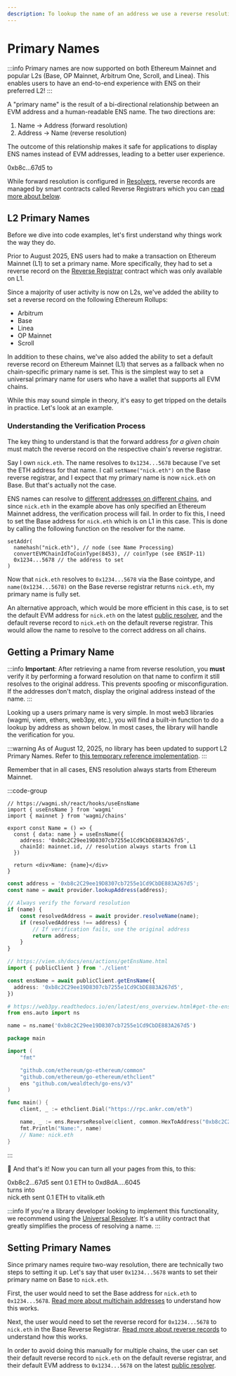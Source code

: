 ```yaml
---
description: To lookup the name of an address we use a reverse resolution. This allows users to indicate a primary name.
---
```



# Primary Names

:::info
Primary names are now supported on both Ethereum Mainnet and popular L2s (Base, OP Mainnet, Arbitrum One, Scroll, and Linea). This enables users to have an end-to-end experience with ENS on their preferred L2!
:::

A "primary name" is the result of a bi-directional relationship between an EVM address and a human-readable ENS name. The two directions are:

1. Name -> Address (forward resolution)
2. Address -> Name (reverse resolution)

The outcome of this relationship makes it safe for applications to display ENS names instead of EVM addresses, leading to a better user experience.

<Card className="flex items-center justify-center gap-2">
  <span className="font-medium">0xb8c...67d5</span>
  <span>to</span>
  <EnsProfile name="nick.eth" hideAddress />
</Card>

While forward resolution is configured in [Resolvers](/resolvers/quickstart), reverse records are managed by smart contracts called Reverse Registrars which you can [read more about below](#setting-primary-names).

## L2 Primary Names

Before we dive into code examples, let's first understand why things work the way they do.

Prior to August 2025, ENS users had to make a transaction on Ethereum Mainnet (L1) to set a primary name. More specifically, they had to set a reverse record on the [Reverse Registrar](/registry/reverse) contract which was only available on L1.

<QandA
  open
  question="What is the difference between a reverse record and a primary name?"
  answer="A reverse record is a mapping from an EVM address to an ENS name, which is only part of a primary name. In order for a primary name to be valid, the name must also forward resolve to the same address on the respective chain."
/>

Since a majority of user activity is now on L2s, we've added the ability to set a reverse record on the following Ethereum Rollups:

- Arbitrum
- Base
- Linea
- OP Mainnet
- Scroll

In addition to these chains, we've also added the ability to set a default reverse record on Ethereum Mainnet (L1) that serves as a fallback when no chain-specific primary name is set. This is the simplest way to set a universal primary name for users who have a wallet that supports all EVM chains.

While this may sound simple in theory, it's easy to get tripped on the details in practice. Let's look at an example.

### Understanding the Verification Process

The key thing to understand is that the forward address _for a given chain_ must match the reverse record on the respective chain's reverse registrar.

Say I own `nick.eth`. The name resolves to `0x1234...5678` because I've set the ETH address for that name. I call `setName("nick.eth")` on the Base reverse registrar, and I expect that my primary name is now `nick.eth` on Base. But that's actually not the case.

ENS names can resolve to [different addresses on different chains](/web/resolution), and since `nick.eth` in the example above has only specified an Ethereum Mainnet address, the verification process will fail. In order to fix this, I need to set the Base address for `nick.eth` which is on L1 in this case. This is done by calling the following function on the resolver for the name.

```solidity
setAddr(
  namehash("nick.eth"), // node (see Name Processing)
  convertEVMChainIdToCoinType(8453), // coinType (see ENSIP-11)
  0x1234...5678 // the address to set
)
```

Now that `nick.eth` resolves to `0x1234...5678` via the Base cointype, and `name(0x1234...5678)` on the Base reverse registrar returns `nick.eth`, my primary name is fully set.

An alternative approach, which would be more efficient in this case, is to set the default EVM address for `nick.eth` on the latest [public resolver](/resolvers/public), and the default reverse record to `nick.eth` on the default reverse registrar. This would allow the name to resolve to the correct address on all chains.

## Getting a Primary Name

:::info
**Important**: After retrieving a name from reverse resolution, you **must** verify it by performing a forward resolution on that name to confirm it still resolves to the original address. This prevents spoofing or misconfiguration. If the addresses don't match, display the original address instead of the name.
:::

Looking up a users primary name is very simple. In most web3 libraries (wagmi, viem, ethers, web3py, etc.), you will find a built-in function to do a lookup by address as shown below. In most cases, the library will handle the verification for you.

:::warning
As of August 12, 2025, no library has been updated to support L2 Primary Names. Refer to [this temporary reference implementation](https://github.com/ensdomains/frontend-template/blob/main/src/hooks/usePrimaryName.ts).
:::

Remember that in all cases, ENS resolution always starts from Ethereum Mainnet.

:::code-group

```tsx [Wagmi]
// https://wagmi.sh/react/hooks/useEnsName
import { useEnsName } from 'wagmi'
import { mainnet } from 'wagmi/chains'

export const Name = () => {
  const { data: name } = useEnsName({
    address: '0xb8c2C29ee19D8307cb7255e1Cd9CbDE883A267d5',
    chainId: mainnet.id, // resolution always starts from L1
  })

  return <div>Name: {name}</div>
}
```

```ts [Ethers v5]
const address = '0xb8c2C29ee19D8307cb7255e1Cd9CbDE883A267d5';
const name = await provider.lookupAddress(address);

// Always verify the forward resolution
if (name) {
    const resolvedAddress = await provider.resolveName(name);
    if (resolvedAddress !== address) {
        // If verification fails, use the original address
        return address;
    }
}
```

```ts [Viem]
// https://viem.sh/docs/ens/actions/getEnsName.html
import { publicClient } from './client'

const ensName = await publicClient.getEnsName({
  address: '0xb8c2C29ee19D8307cb7255e1Cd9CbDE883A267d5',
})
```

```py [Web3.py]
# https://web3py.readthedocs.io/en/latest/ens_overview.html#get-the-ens-name-for-an-address
from ens.auto import ns

name = ns.name('0xb8c2C29ee19D8307cb7255e1Cd9CbDE883A267d5')
```

```go [Go]
package main

import (
	"fmt"

	"github.com/ethereum/go-ethereum/common"
	"github.com/ethereum/go-ethereum/ethclient"
	ens "github.com/wealdtech/go-ens/v3"
)

func main() {
	client, _ := ethclient.Dial("https://rpc.ankr.com/eth")

	name, _ := ens.ReverseResolve(client, common.HexToAddress("0xb8c2C29ee19D8307cb7255e1Cd9CbDE883A267d5"))
	fmt.Println("Name:", name)
	// Name: nick.eth
}
```

:::

🎉 And that's it! Now you can turn all your pages from this, to this:

<Card className="flex flex-col items-center gap-2">
  <div className="flex items-center gap-2">
    <Badge>0xb8c2...67d5</Badge>
    <span>sent 0.1 ETH to</span>
    <Badge>0xd8dA....6045</Badge>
  </div>
  <span className="text-grey text-sm">turns into</span>
  <div className="flex items-center gap-2">
    <Badge>nick.eth</Badge>
    <span>sent 0.1 ETH to</span>
    <Badge>vitalik.eth</Badge>
  </div>
</Card>

:::info
If you're a library developer looking to implement this functionality, we recommend using the [Universal Resolver](/resolvers/universal). It's a utility contract that greatly simplifies the process of resolving a name.
:::

## Setting Primary Names

Since primary names require two-way resolution, there are technically two steps to setting it up. Let's say that user `0x1234...5678` wants to set their primary name on Base to `nick.eth`.

First, the user would need to set the Base address for `nick.eth` to `0x1234...5678`. [Read more about multichain addresses](/web/resolution#multi-chain-addresses-btc-ltc-etc) to understand how this works.

Next, the user would need to set the reverse record for `0x1234...5678` to `nick.eth` in the Base Reverse Registrar. [Read more about reverse records](/registry/reverse) to understand how this works.

In order to avoid doing this manually for multiple chains, the user can set their default reverse record to `nick.eth` on the default reverse registrar, and their default EVM address to `0x1234...5678` on the latest [public resolver](/resolvers/public).

<EmbedLink
  href="/registry/reverse"
  title="Reverse Registrars"
  description="Learn more about the smart contracts that manage reverse records on L1 and L2s."
/>
